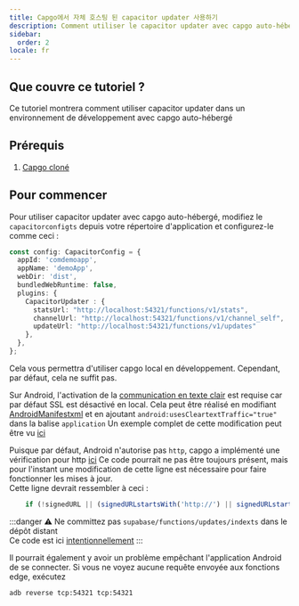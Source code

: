```yaml
---
title: Capgo에서 자체 호스팅 된 capacitor updater 사용하기
description: Comment utiliser le capacitor updater avec capgo auto-hébergé
sidebar:
  order: 2
locale: fr
---
```


## Que couvre ce tutoriel ?

Ce tutoriel montrera comment utiliser capacitor updater dans un environnement de développement avec capgo auto-hébergé

## Prérequis

1. [Capgo cloné](https://githubcom/Cap-go/capgo/)

## Pour commencer

Pour utiliser capacitor updater avec capgo auto-hébergé, modifiez le `capacitorconfigts` depuis votre répertoire d'application et configurez-le comme ceci :

```ts
const config: CapacitorConfig = {
  appId: 'comdemoapp',
  appName: 'demoApp',
  webDir: 'dist',
  bundledWebRuntime: false,
  plugins: {
    CapacitorUpdater : {
      statsUrl: "http://localhost:54321/functions/v1/stats",
      channelUrl: "http://localhost:54321/functions/v1/channel_self",
      updateUrl: "http://localhost:54321/functions/v1/updates"
    },
  },
};
```

Cela vous permettra d'utiliser capgo local en développement. Cependant, par défaut, cela ne suffit pas.

Sur Android, l'activation de la [communication en texte clair](https://developerandroidcom/topic/security/risks/cleartext/) est requise car par défaut SSL est désactivé en local.
Cela peut être réalisé en modifiant [AndroidManifestxml](https://githubcom/Cap-go/capacitor-updater/blob/main/android/src/main/AndroidManifestxml/) et en ajoutant `android:usesCleartextTraffic="true"` dans la balise `application`
Un exemple complet de cette modification peut être vu [ici](https://gistgithubcom/WcaleNieWolny/061a015acdebe35eaf3afd7030797701/)

Puisque par défaut, Android n'autorise pas `http`, capgo a implémenté une vérification pour http [ici](https://githubcom/Cap-go/capgo/blob/4cce6c0707d745faa2afbab643e636bad927c602/supabase/functions/updates/indexts/#L396)
Ce code pourrait ne pas être toujours présent, mais pour l'instant une modification de cette ligne est nécessaire pour faire fonctionner les mises à jour.  
Cette ligne devrait ressembler à ceci :
```ts
    if (!signedURL || (signedURLstartsWith('http://') || signedURLstartsWith('https://'))) {
```

:::danger
⚠️ Ne committez pas `supabase/functions/updates/indexts` dans le dépôt distant\
Ce code est ici [intentionnellement](https://githubcom/Cap-go/capacitor-updater/issues/37/#issuecomment-1684916354)
:::

Il pourrait également y avoir un problème empêchant l'application Android de se connecter. Si vous ne voyez aucune requête envoyée aux fonctions edge, exécutez
```bash
adb reverse tcp:54321 tcp:54321
```